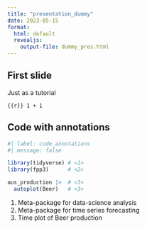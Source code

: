```yaml
---
title: "presentation_dummy"
date: 2023-05-15
format: 
  html: default
  revealjs:
    output-file: dummy_pres.html
---
```


## First slide

Just as a tutorial

```{{r}}
1 + 1
```


## Code with annotations

```r
#| label: code_annotations
#| message: false

library(tidyverse) # <1>
library(fpp3)      # <2>

aus_production |>  # <3> 
  autoplot(Beer)   # <3>
```
1. Meta-package for data-science analysis
2. Meta-package for time series forecasting
3. Time plot of Beer production
